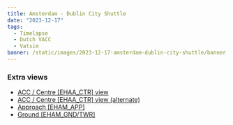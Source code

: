 ```yaml
---
title: Amsterdam - Dublin City Shuttle
date: "2023-12-17"
tags:
  - Timelapse
  - Dutch VACC
  - Vatsim
banner: /static/images/2023-12-17-amsterdam-dublin-city-shuttle/banner.png
---
```


<Youtube id="BkMnFnoNkvM" />

### Extra views

- [ACC / Centre [EHAA_CTR] view](https://youtu.be/FoZJlGsdjZ4)
- [ACC / Centre [EHAA_CTR] view (alternate)](https://youtu.be/AY1Z8_o8zGw)
- [Approach [EHAM_APP]](https://youtu.be/37vlLMpvqIs)
- [Ground [EHAM_GND/TWR]](https://youtu.be/MCCCtI3Bk4E)
